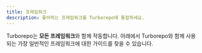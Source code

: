 ```yaml
---
title: 프레임워크
description: 좋아하는 프레임워크를 Turborepo에 통합하세요.
---
```



Turborepo는 **모든 프레임워크**와 함께 작동합니다. 아래에서 Turborepo와 함께 사용되는 가장 일반적인 프레임워크에 대한 가이드를 찾을 수 있습니다.

<Cards>
<Card
  title="Next.js"
  href="/docs/guides/frameworks/nextjs"
/>

<Card title="SvelteKit" href="/docs/guides/frameworks/sveltekit" />

<Card title="Vite" href="/docs/guides/frameworks/vite" />

<Card title="Nuxt" href="/docs/guides/frameworks/nuxt" />

</Cards>

